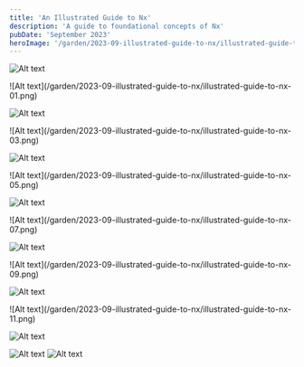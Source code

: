 ```yaml
---
title: 'An Illustrated Guide to Nx'
description: 'A guide to foundational concepts of Nx'
pubDate: 'September 2023'
heroImage: '/garden/2023-09-illustrated-guide-to-nx/illustrated-guide-to-nx-hero.png'
---
```


![Alt text](/garden/2023-09-illustrated-guide-to-nx/illustrated-guide-to-nx-00.png)


<TwoColumns>
![Alt text](/garden/2023-09-illustrated-guide-to-nx/illustrated-guide-to-nx-01.png)

![Alt text](/garden/2023-09-illustrated-guide-to-nx/illustrated-guide-to-nx-02.png)
</TwoColumns>

<TwoColumns>
![Alt text](/garden/2023-09-illustrated-guide-to-nx/illustrated-guide-to-nx-03.png)

![Alt text](/garden/2023-09-illustrated-guide-to-nx/illustrated-guide-to-nx-04.png)
</TwoColumns>

<TwoColumns>
![Alt text](/garden/2023-09-illustrated-guide-to-nx/illustrated-guide-to-nx-05.png)

![Alt text](/garden/2023-09-illustrated-guide-to-nx/illustrated-guide-to-nx-06.png)
</TwoColumns>

<TwoColumns>
![Alt text](/garden/2023-09-illustrated-guide-to-nx/illustrated-guide-to-nx-07.png)

![Alt text](/garden/2023-09-illustrated-guide-to-nx/illustrated-guide-to-nx-08.png)
</TwoColumns>

<TwoColumns>
![Alt text](/garden/2023-09-illustrated-guide-to-nx/illustrated-guide-to-nx-09.png)

![Alt text](/garden/2023-09-illustrated-guide-to-nx/illustrated-guide-to-nx-10.png)
</TwoColumns>

<TwoColumns>
![Alt text](/garden/2023-09-illustrated-guide-to-nx/illustrated-guide-to-nx-11.png)

![Alt text](/garden/2023-09-illustrated-guide-to-nx/illustrated-guide-to-nx-12.png)
</TwoColumns>

![Alt text](/garden/2023-09-illustrated-guide-to-nx/illustrated-guide-to-nx-13-14.png)
![Alt text](/garden/2023-09-illustrated-guide-to-nx/illustrated-guide-to-nx-15-16.png)